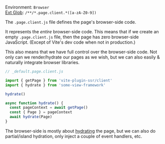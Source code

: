 Environment: `Browser`<br/>
[Ext Glob](https://github.com/micromatch/micromatch#extglobs): `/**/*.page.client.*([a-zA-Z0-9])`

The `.page.client.js` file defines the page's browser-side code.

It represents the *entire* browser-side code. This means that if we create an empty `.page.client.js` file, then the page has zero browser-side JavaScript.
(Except of Vite's dev code when not in production.)

This also means that we have full control over the browser-side code. Not only can we render/hydrate our pages as we wish, but we can also easily & naturally integrate browser libraries.

```js
// _default.page.client.js

import { getPage } from 'vite-plugin-ssr/client'
import { hydrate } from 'some-view-framework'

hydrate()

async function hydrate() {
  const pageContext = await getPage()
  const { Page } = pageContext
  await hydrate(Page)
}
```

The browser-side is mostly about [hydrating](/hydration) the page,
but we can also do partial/island hydration,
only inject a couple of event handlers,
etc.
